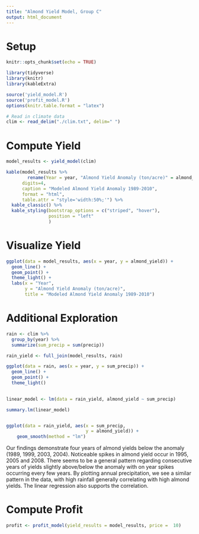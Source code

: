 ```yaml
---
title: "Almond Yield Model, Group C"
output: html_document
---
```


# Setup

```r
knitr::opts_chunk$set(echo = TRUE)

library(tidyverse)
library(knitr)
library(kableExtra)

source('yield_model.R')
source('profit_model.R')
options(knitr.table.format = "latex") 
```

```r
# Read in climate data
clim <- read_delim("./clim.txt", delim=" ")
```

# Compute Yield

```r
model_results <- yield_model(clim)

kable(model_results %>% 
        rename(Year = year, "Almond Yield Anomaly (ton/acre)" = almond_yield), 
      digits=4,
      caption = "Modeled Almond Yield Anomaly 1989-2010",
      format = "html",
      table.attr = "style='width:50%;'") %>% 
  kable_classic() %>% 
  kable_styling(bootstrap_options = c("striped", "hover"),
                position = "left"
                )
```

# Visualize Yield

```r
ggplot(data = model_results, aes(x = year, y = almond_yield)) +
  geom_line() +
  geom_point() +
  theme_light() +
  labs(x = "Year",
       y = "Almond Yield Anomaly (ton/acre)",
       title = "Modeled Almond Yield Anomaly 1989-2010")
```

# Additional Exploration

```r
rain <- clim %>% 
  group_by(year) %>% 
  summarize(sum_precip = sum(precip))

rain_yield <- full_join(model_results, rain)

ggplot(data = rain, aes(x = year, y = sum_precip)) + 
  geom_line() +
  geom_point() +
  theme_light() 
  
```

```r
linear_model <- lm(data = rain_yield, almond_yield ~ sum_precip)

summary.lm(linear_model)


ggplot(data = rain_yield, aes(x = sum_precip, 
                              y = almond_yield)) +
    geom_smooth(method = "lm")
```

Our findings demonstrate four years of almond yields below the anomaly (1989, 1999, 2003, 2004). Noticeable spikes in almond yield occur in 1995, 2005 and 2008. There seems to be a general pattern regarding consecutive years of yields slightly above/below the anomaly with on year spikes occurring every few years. By plotting annual precipitation, we see a similar pattern in the data, with high rainfall generally correlating with high almond yields. The linear regression also supports the correlation.

# Compute Profit

```r
profit <- profit_model(yield_results = model_results, price =  10)
```

